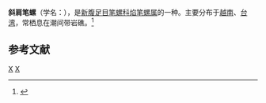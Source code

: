 {{Speciesbox 
| taxon = Strigatella fastigium
| binomial_authority = ({{tsl|en|Lovell Augustus Reeve|洛弗爾·奧古斯都·里夫|Reeve}}, 1845)
}}
'''斜肩笔螺'''（学名：''{{lang|la|Strigatella fastigium}}''），是[[新腹足目|新腹足目]][[笔螺科|笔螺科]][[焰笔螺属|焰笔螺属]]的一种。主要分布于[[越南|越南]]、[[台湾|台湾]]，常栖息在潮间带岩礁。<ref>{{cite web|url=http://shell.sinica.edu.tw/chinese/shellbase_detail.php?science_no=1239|title=国际贝库：斜肩笔螺|publisher=台湾贝类资料库|accessdate=2009-08-11|archive-date=2016-10-24|archive-url=https://web.archive.org/web/20161024154048/http://shell.sinica.edu.tw/chinese/shellbase_detail.php?science_no=1239|dead-url=no}}</ref>

== 参考文献 ==
{{reflist|2}}
{{Taxonbar|from=Q11080653}}

[[Category:焰笔螺属|X]]
[[Category:_1845年描述的动物|X]]